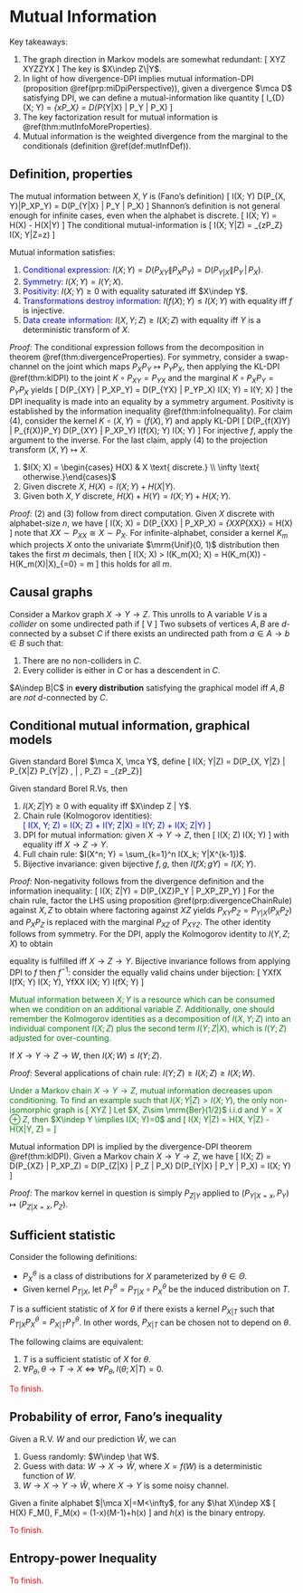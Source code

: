 # Mutual Information

Key takeaways: 

1. The graph direction in Markov models are somewhat redundant: 
\[ 
    X\to Y\to Z \iff X\leftarrow Y\to Z\iff Z\to Y\to X
\] 
The key is $X\indep Z\|Y$. 
2. In light of how divergence-DPI implies mutual information-DPI 
    (proposition \@ref(prp:miDpiPerspective)), given a divergence $\mca D$
    satisfying DPI, we can define a mutual-information like quantity 
    \[ 
        I_{\mca D}(X; Y) 
        = \Exp_{x\sim P_X} \left[\mca D(P_{Y|X=x} \| P_Y)\right] 
        = D(P_{Y|X} \| P_Y | P_X)
    \] 
3. The key factorization result for mutual 
    information is \@ref(thm:mutInfoMoreProperties). 
4. Mutual information is the weighted divergence from the marginal 
    to the conditionals (definition \@ref(def:mutInfDef)). 


## Definition, properties {-}
:::{.definition #mutInfDef name="Mutual information"}
The mutual information between $X, Y$ is (Fano's definition)
\[ 
    I(X; Y) \equiv D(P_{X, Y}\|P_XP_Y) = D(P_{Y|X} \| P_Y | P_X)
\] 
Shannon's definition is not general enough for infinite cases, 
even when the alphabet is discrete. 
\[ 
    I(X; Y) = H(X) - H(X|Y)
\] 
The conditional mutual-information is 
\[ 
    I(X; Y|Z) = \Exp_{z\in P_Z} I(X; Y|Z=z)
\] 
:::

:::{.theorem #mutualInfoProperties name="properties of mutual information"}
Mutual information satisfies: 

1. <span style="color:blue">Conditional expression:</span>
    $I(X; Y) = D(P_{XY}\|P_XP_Y) = D(P_{Y|X} \| P_Y\,|\, P_X)$. 
2. <span style="color:blue">Symmetry:</span> $I(X; Y) = I(Y; X)$. 
3. <span style="color:blue">Positivity:</span> $I(X; Y)\geq 0$ with equality 
    saturated iff $X\indep Y$. 
4. <span style="color:blue">Transformations destroy information:</span>
    $I(f(X); Y) \leq I(X; Y)$ with equality iff $f$ is injective. 
5. <span style="color:blue">Data create information:</span> 
    $I(X, Y; Z) \geq I(X; Z)$ with equality iff $Y$ is a deterministic 
    transform of $X$. 
:::
_Proof:_ The conditional expression follows from the decomposition in 
theorem \@ref(thm:divergenceProperties). For symmetry, consider 
a swap-channel on the joint which maps $P_XP_Y\mapsto P_YP_X$, then 
applying the KL-DPI \@ref(thm:klDPI) to the joint $K\circ P_{XY} = P_{YX}$ 
and the marginal $K\circ P_XP_Y = P_YP_X$ yields 
\[ 
    D(P_{XY} \| P_XP_Y) = D(P_{YX} \| P_YP_X) \iff I(X; Y) = I(Y; X)
\] 
the DPI inequality is made into an equality by a symmetry argument. 
Positivity is established by the information inequality \@ref(thm:infoInequality). 
For claim (4), consider the kernel $K\circ (X, Y) = (f(X), Y)$ and apply KL-DPI 
\[ 
    D(P_{f(X)Y} \| P_{f(X)}P_Y) \leq D(P_{XY} \| P_XP_Y) 
    \iff I(f(X); Y) \leq I(X; Y)
\] 
For injective $f$, apply the argument to the inverse. For the last claim, 
apply (4) to the projection transform $(X, Y)\mapsto X$. 


:::{.proposition name="Mutual information and entropy"}

1. $I(X; X) = \begin{cases} H(X) & X \text{ discrete.} \\ 
    \infty \text{ otherwise.}\end{cases}$ 
2. Given discrete $X$, $H(X) = I(X; Y) + H(X|Y)$. 
3. Given both $X, Y$ discrete, $H(X)+H(Y) = I(X; Y) + H(X; Y)$. 
:::
_Proof:_ (2) and (3) follow from direct computation. 
Given $X$ discrete with alphabet-size $n$, we have 
\[ 
    I(X; X) = D(P_{XX} \| P_XP_X) 
    = \Exp_{XX\sim P_{XX}} \log \df{P_X(X)}{P_X(X)^2} = H(X)
\] 
note that $XX\sim P_{XX}\cong X\sim P_X$. For infinite-alphabet, 
consider a kernel $K_m$ which projects $X$ onto the univariate $\mrm{Unif}(0, 1)$ 
distribution then takes the first $m$ decimals, then 
\[ 
    I(X; X) > I(K_m(X); X) = H(K_m(X)) - H(K_m(X)|X)_{=0} = m\log 2
\] 
this holds for all $m$. 

## Causal graphs {-}


Consider a Markov graph $X\to Y\to Z$. This unrolls to 
\begin{align} 
    X\to Y\to Z
    &\iff P_{X, Y, Z} = P_{Z|Y}P_{Y|X}P_X \\ 
    &\iff P_{X, Z}|Y = P_{X|Y} P_{Z|Y} \iff X\indep Z | Y \\ 
    &\iff P_{X, Y, Z} = P_{X, Z|Y} P_Y = P_{X|Y} P_{Z|Y} P_Y \\ 
    &\iff X\leftarrow Y \rightarrow Z \\ 
    &\iff Z\rightarrow Y\rightarrow X 
\end{align}
A variable $V$ is a _collider_ on some undirected path if 
\[ 
    \cdots \to V \leftarrow \cdots 
\] 
Two subsets of vertices $A, B$ are $d$-connected by 
a subset $C$ if there exists an undirected path 
from $a\in A\to b\in B$ such that: 

1. There are no non-colliders in $C$. 
2. Every collider is either in $C$ or has a descendent in $C$. 

$A\indep B|C$ in **every distribution** satisfying 
the graphical model iff $A, B$ are _not_ $d$-connected by $C$. 

## Conditional mutual information, graphical models {-}

:::{.definition name="conditional mutual information"}
Given standard Borel $\mca X, \mca Y$, define 
\[ 
    I(X; Y|Z) = D(P_{X, Y|Z} \| P_{X|Z} P_{Y|Z} \, | \, P_Z) 
    = \Exp_{z\sim P_Z}\left[I(X; Y|Z=z)\right]
\] 
:::

:::{.theorem #mutInfoMoreProperties name="more properties of mutual information"}
Given standard Borel R.Vs, then 

1. $I(X; Z|Y)\geq 0$ with equality iff $X\indep Z | Y$. 
2. Chain rule (Kolmogorov identities): 
    <div style="color:blue">  
    \[ 
        I(X, Y; Z) = I(X; Z) + I(Y; Z|X) = I(Y; Z) + I(X; Z|Y)
    \] 
    </div>
3.  DPI for mutual information: given $X\to Y\to Z$, then 
    \[ 
        I(X; Z) \leq I(X; Y)
    \] 
    with equality iff $X\to Z\to Y$. 
4. Full chain rule: $I(X^n; Y) = \sum_{k=1}^n I(X_k; Y|X^{k-1})$. 
5. Bijective invariance: given bijective $f, g$, then $I(fX; gY) = I(X; Y)$. 
:::
_Proof:_ 
Non-negativity follows from the divergence definition 
and the information inequality: 
\[ 
    I(X; Z|Y) 
    = D(P_{XZ}P_Y \| P_XP_ZP_Y) \geq 0 
\] 
For the chain rule, factor the LHS using proposition \@ref(prp:divergenceChainRule)
against $X, Z$ to obtain 
\begin{align}
    I(X, Y; Z) 
    &= D(P_{XYZ} \| P_{XY}P_Z) 
    = D(P_{XZ} \| P_XP_Z) + 
    D(P_{XYZ} \| P_{Y|X} P_{XZ}) \\ 
    &= I(X; Z) + D(P_{XY|Z} P_Z \| P_{Y|X} P_{Z|X} P_X)
    = I(X; Z) + I(X; Y |Z)
\end{align}
where factoring against $XZ$ yields 
$P_{XY}P_Z = P_{Y|X}(P_XP_Z)$ and $P_XP_Z$ is replaced with the marginal 
$P_{XZ}$ of $P_{XYZ}$. The other identity follows from symmetry. 
For the DPI, apply the Kolmogorov identity to $I(Y, Z;X)$ to obtain 
\begin{aligned}
    I(Y, Z ; X)
    &= I(Y; X) + I(Z; X | Y)_{=0} \\ 
    &= I(Z; X) + I(Y; X | Z) 
\end{aligned}
equality is fulfilled iff $X\to Z\to Y$. 
Bijective invariance follows from applying DPI to $f$ then $f^{-1}$: 
consider the equally valid chains under bijection: 
\[ 
    Y\to X\to fX \implies I(fX; Y) \leq I(X; Y), \quad 
    Y\to fX\to X \implies I(X; Y) \leq I(fX; Y)
\] 


<div style="color:green">
:::{.remark name="mutual information chain rule"}
Mutual information between $X; Y$ is a resource which can be consumed 
when we condition on an additional variable $Z$. 
Additionally, one should remember the Kolmogorov identities as a decomposition 
of $I(X, Y; Z)$ into an individual component $I(X; Z)$ plus 
the second term $I(Y; Z|X)$, which is $I(Y; Z)$ adjusted for over-counting. 
:::
</div>

:::{.corollary}
If $X\to Y\to Z\to W$, then $I(X; W) \leq I(Y; Z)$. 
:::
_Proof:_ Several applications of chain rule: 
$I(Y; Z) \geq I(X; Z) \geq I(X; W)$. 

<div style="color:green">
:::{.remark name="incomparable mutual information under conditioning"}
Under a Markov chain $X\to Y\to Z$, mutual information decreases 
upon conditioning. To find an example such that $I(X; Y|Z) > I(X; Y)$, 
the only non-isomorphic graph is 
\[ 
    X\to Y\leftarrow Z 
\] 
Let $X, Z\sim \mrm{Ber}(1/2)$ i.i.d and $Y=X\oplus Z$, then 
$X\indep Y \implies I(X; Y)=0$ and 
\[ 
    I(X; Y|Z) = H(X, Y|Z) - H(X|Y, Z) = \log 2
\] 
:::
</div>

:::{.proposition #miDpiPerspective name="alternate proof of mutual information DPI"}
Mutual information DPI is implied by the divergence-DPI 
theorem \@ref(thm:klDPI). Given a Markov chain $X\to Y\to Z$, we have 
\[ 
    I(X; Z) = D(P_{XZ} \| P_XP_Z) 
    = D(P_{Z|X} \| P_Z | P_X) \leq D(P_{Y|X} \| P_Y | P_X)
    = I(X; Y)
\] 
:::
_Proof:_ The markov kernel in question is simply $P_{Z|Y}$ applied to 
$(P_{Y|X=x}, P_Y) \mapsto (P_{Z|X=x}, P_Z)$. 


## Sufficient statistic {-}
Consider the following definitions: 

- $P^\theta_X$ is a class of distributions for $X$ parameterized by $\theta\in \Theta$. 
- Given kernel $P_{T|X}$, let $P_T^\theta = P_{T|X} \circ P^\theta_X$ be the induced 
    distribution on $T$. 

:::{.definition name="sufficient statistic"}
$T$ is a sufficient statistic of $X$ for $\theta$ if there exists a 
kernel $P_{X|T}$ such that $P_{T|X} P_X^\theta = P_{X|T} P^\theta_T$. 
In other words, $P_{X|T}$ can be chosen not to depend on $\theta$. 
:::

:::{.theorem name="characterization of sufficiency"}
The following claims are equivalent: 

1. $T$ is a sufficient statistic of $X$ for $\theta$. 
2. $\forall P_\theta, \theta \to T\to X 
\iff \forall P_\theta, I(\theta; X|T) = 0$. 
:::
<span style="color:red">
To finish. 
</span>


## Probability of error, Fano's inequality {-}
Given a R.V. $W$ and our prediction $\hat W$, we can 

1. Guess randomly: $W\indep \hat W$. 
2. Guess with data: $W\to X\to \hat W$, 
    where $X=f(W)$ is a deterministic function of $W$. 
3. $W\to X\to Y\to \hat W$, where $X\to Y$ is some noisy channel. 


:::{.theorem}
Given a finite alphabet $|\mca X|=M<\infty$, for any $\hat X\indep X$ 
\[ 
    H(X) \leq F_M(\Pr[X=\hat X]), \quad F_M(x) = (1-x)\log(M-1)+h(x)
\] 
and $h(x)$ is the binary entropy. 
:::

<span style="color:red">
To finish. 
</span>


## Entropy-power Inequality {-}

<span style="color:red">
To finish. 
</span>
